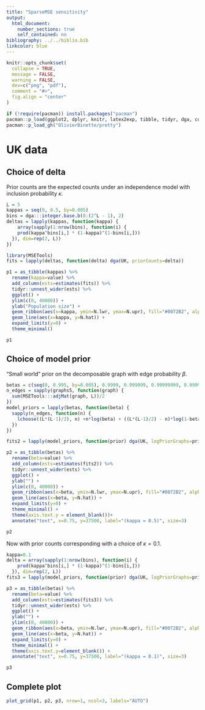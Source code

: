 ```yaml
---
title: "SparseMSE sensitivity"
output: 
  html_document:
    number_sections: true
    self_contained: no
bibliography: ../../biblio.bib
linkcolor: blue
---
```


```r
knitr::opts_chunk$set(
  collapse = TRUE,
  message = FALSE,
  warning = FALSE,
  dev=c("png", "pdf"),
  comment = "#>",
  fig.align = "center"
)

if (!require(pacman)) install.packages("pacman")
pacman::p_load(ggplot2, dplyr, knitr, latex2exp, tibble, tidyr, dga, cowplot, latex2exp)
pacman::p_load_gh("OlivierBinette/pretty")
```

# UK data

## Choice of delta

Prior counts are the expected counts under an independence model with inclusion probability $\kappa$.

```r
L = 5
kappas = seq(0, 0.5, by=0.005)
bins = dga:::integer.base.b(0:(2^L - 1), 2)
deltas = lapply(kappas, function(kappa) {
    array(sapply(1:nrow(bins), function(i) {
    prod(kappa^bins[i,] * (1-kappa)^(1-bins[i,]))
  }), dim=rep(2, L))
})
```

```r
library(MSETools)
fits = lapply(deltas, function(delta) dga(UK, priorCounts=delta))
```

```r
p1 = as_tibble(kappas) %>% 
  rename(kappa=value) %>% 
  add_column(ests=estimates(fits)) %>% 
  tidyr::unnest_wider(ests) %>% 
  ggplot() + 
  ylim(c(0, 40000)) +
  ylab("Population size") +
  geom_ribbon(aes(x=kappa, ymin=N.lwr, ymax=N.upr), fill="#0072B2", alpha=0.5) +
  geom_line(aes(x=kappa, y=N.hat)) +
  expand_limits(y=0) + 
  theme_minimal()

p1
```

## Choice of model prior

"Small world" prior on the decomposable graph with edge probability $\beta$.

```r
betas = c(seq(0, 0.995, by=0.005), 0.9999, 0.999999, 0.99999999, 0.999999999)
n_edges = sapply(graphs5, function(graph) {
  sum(MSETools:::adjMat(graph, L))/2
})
model_priors = lapply(betas, function(beta) {
  sapply(n_edges, function(n) {
    lchoose((L*(L-1)/2), n) +n*log(beta) + ((L*(L-1)/2) - n)*log(1-beta)
  })
})
```

```r
fits2 = lapply(model_priors, function(prior) dga(UK, logPriorGraphs=prior))
```


```r
p2 = as_tibble(betas) %>% 
  rename(beta=value) %>% 
  add_column(ests=estimates(fits2)) %>% 
  tidyr::unnest_wider(ests) %>% 
  ggplot() + 
  ylab("") +
  ylim(c(0, 40000)) +
  geom_ribbon(aes(x=beta, ymin=N.lwr, ymax=N.upr), fill="#0072B2", alpha=0.5) +
  geom_line(aes(x=beta, y=N.hat)) +
  expand_limits(y=0) + 
  theme_minimal() +
  theme(axis.text.y = element_blank())+
  annotate("text", x=0.75, y=37500, label="(kappa = 0.5)", size=3)

p2
```

Now with prior counts corresponding with a choice of $\kappa = 0.1$.

```r
kappa=0.1
delta = array(sapply(1:nrow(bins), function(i) {
    prod(kappa^bins[i,] * (1-kappa)^(1-bins[i,]))
  }), dim=rep(2, L))
fits3 = lapply(model_priors, function(prior) dga(UK, logPriorGraphs=prior, priorCounts=delta))
```


```r
p3 = as_tibble(betas) %>% 
  rename(beta=value) %>% 
  add_column(ests=estimates(fits3)) %>% 
  tidyr::unnest_wider(ests) %>% 
  ggplot() + 
  ylab("") +
  ylim(c(0, 40000)) +
  geom_ribbon(aes(x=beta, ymin=N.lwr, ymax=N.upr), fill="#0072B2", alpha=0.5) +
  geom_line(aes(x=beta, y=N.hat)) +
  expand_limits(y=0) + 
  theme_minimal() +
  theme(axis.text.y=element_blank()) +
  annotate("text", x=0.75, y=37500, label="(kappa = 0.1)", size=3)

p3
```


## Complete plot


```r
plot_grid(p1, p2, p3, nrow=1, ncol=3, labels="AUTO")
```




